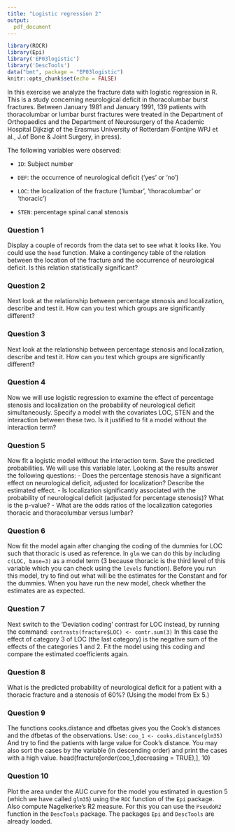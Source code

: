 ```yaml
---
title: "Logistic regression 2"
output: 
  pdf_document
---
```


```r
library(ROCR)
library(Epi)
library('EP03logistic')
library('DescTools')
data("bmt", package = "EP03logistic")
knitr::opts_chunk$set(echo = FALSE)
```




In this exercise we analyze the fracture data with logistic regression in R. This is a study concerning neurological deficit in thoracolumbar burst fractures. Between January 1981 and January 1991, 139 patients with thoracolumbar or lumbar burst fractures were treated in the Department of Orthopaedics and the Department of Neurosurgery of the Academic Hospital Dijkzigt of the Erasmus University of Rotterdam (Fontijne WPJ et al., J.of Bone & Joint Surgery, in press).

The following variables were observed:

- `ID`: Subject number

- `DEF`: the occurrence of neurological deficit ('yes' or 'no')

- `LOC`: the localization of the fracture ('lumbar', 'thoracolumbar' or 'thoracic') 

- `STEN`: percentage spinal canal stenosis




### Question 1


Display a couple of records from the data set to see what it looks like. You could use the `head` function. Make a contingency table of the relation between the location of the fracture and the occurrence of neurological deficit. Is this relation statistically significant?


### Question 2


Next look at the relationship between percentage stenosis and localization, describe and test it. How can you test which groups are significantly different? 

### Question 3

Next look at the relationship between percentage stenosis and localization, describe and test it. How can you test which groups are significantly different?


### Question 4

Now we will use logistic regression to examine the effect of percentage stenosis and localization on the probability of neurological deficit simultaneously.	Specify a model with the covariates LOC, STEN and the interaction between these two. Is it justified to fit a model without the interaction term?




### Question 5

Now fit a logistic model without the interaction term. Save the predicted probabilities. We will use this variable later.
Looking at the results answer the following questions:
-	Does the percentage stenosis have a significant effect on neurological deficit, adjusted for localization? Describe the estimated effect.
-	Is localization significantly associated with the probability of neurological deficit (adjusted for percentage stenosis)? What is the p-value?
-	What are the odds ratios of the localization categories thoracic and thoracolumbar versus lumbar?

### Question 6

Now fit the model again after changing the coding of the dummies for LOC such that thoracic is used as reference. In `glm` we can do this by including `c(LOC, base=3)` as a model term (3 because thoracic is the third level of this variable which you can check using the `levels` function). Before you run this model, try to find out what will be the estimates for the Constant and for the dummies. When you have run the new model, check whether the estimates are as expected.


### Question 7

Next switch to the 'Deviation coding' contrast for LOC instead, by running the command:
 `contrasts(fracture$LOC) <- contr.sum(3)` 
In this case the effect of category 3 of LOC (the last category) is the negative sum of the effects of the categories 1 and 2. 
Fit the model using this coding and compare the estimated coefficients again.

### Question 8

What is the predicted probability of neurological deficit for a patient with a thoracic fracture and a stenosis of 60%? (Using the model from Ex 5.)


### Question 9

The functions cooks.distance and dfbetas gives you the Cook's distances and the dfbetas of the observations. Use:
` coo_1 <- cooks.distance(glm35)`
And try to find the patients with large value for Cook's distance.
You may also sort the cases by the variable (in descending order) and print the cases with a high value. 
head(fracture[order(coo_1,decreasing = TRUE),], 10)



### Question 10

Plot the area under the AUC curve for the model you estimated in question 5 (which we have called `glm35`) using the `ROC` function of the `Epi` package. Also compute Nagelkerke's R2 measure. For this you can use the `PseudoR2` function in the `DescTools` package. The packages `Epi` and `DescTools` are already loaded.


